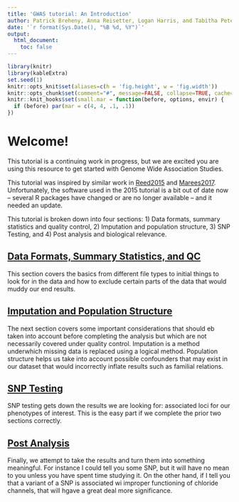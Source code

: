 ```yaml
---
title: 'GWAS tutorial: An Introduction'
author: Patrick Breheny, Anna Reisetter, Logan Harris, and Tabitha Peter
date: '`r format(Sys.Date(), "%B %d, %Y")`'
output:
  html_document:
    toc: false
---
```


```r
library(knitr)
library(kableExtra)
set.seed(1)
knitr::opts_knit$set(aliases=c(h = 'fig.height', w = 'fig.width'))
knitr::opts_chunk$set(comment="#", message=FALSE, collapse=TRUE, cache=FALSE, tidy=FALSE, fig.align="center")
knitr::knit_hooks$set(small.mar = function(before, options, envir) {
  if (before) par(mar = c(4, 4, .1, .1))
})
```

# Welcome!

This tutorial is a continuing work in progress, but we are excited you are using this resource to get started with Genome Wide Association Studies.

This tutorial was inspired by similar work in [Reed2015](https://dx.doi.org/10.1002/sim.6605) and [Marees2017](https://onlinelibrary.wiley.com/doi/abs/10.1002/mpr.1608). Unfortunately, the software used in the 2015 tutorial is a bit out of date now -- several R packages have changed or are no longer available -- and it needed an update.

This tutorial is broken down into four sections: 1) Data formats, summary statistics and quality control, 2) Imputation and population structure, 3) SNP Testing, and 4) Post analysis and biological relevance.

## [Data Formats, Summary Statistics, and QC](gwas-1.html)

This section covers the basics from different file types to initial things to look for in the data and how to exclude certain parts of the data that would muddy our end results.

## [Imputation and Population Structure](gwas-2.html)

The next section covers some important considerations that should eb taken into account before completing the analysis but which are not necessarily covered under quality control. Imputation is a method underwhich missing data is replaced using a logical method. Population structure helps us take into account possible confounders that may exist in our dataset that would incorrectly inflate results such as familial relations.

## [SNP Testing](gwas-3.html)

SNP testing gets down the results we are looking for: associated loci for our phenotypes of interest. This is the easy part if we complete the prior two sections correctly.

## [Post Analysis](gwas-4.html)

Finally, we attempt to take the results and turn them into something meaningful. For instance I could tell you some SNP, but it will have no mean to you unless you have spent time studying it. On the other hand, if I tell you that a variant of a SNP is associated wi improper functioning of chloride channels, that will hgave a great deal more significance.
